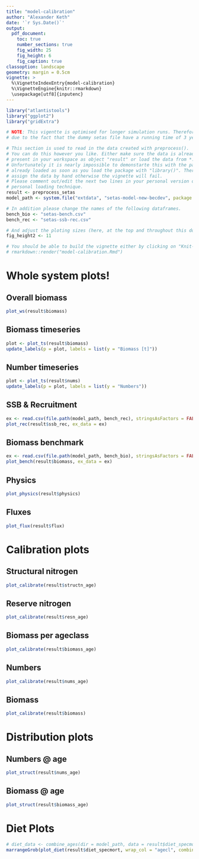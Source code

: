 ```yaml
---
title: "model-calibration"
author: "Alexander Keth"
date: '`r Sys.Date()`'
output: 
  pdf_document:
    toc: true
    number_sections: true
    fig_width: 25
    fig_height: 6
    fig_caption: true
classoption: landscape
geometry: margin = 0.5cm
vignette: >
  %\VignetteIndexEntry{model-calibration}
  %\VignetteEngine{knitr::rmarkdown}
  \usepackage[utf8]{inputenc}
---
```


```r
library("atlantistools")
library("ggplot2")
library("gridExtra")

# NOTE: This vigentte is optimised for longer simulation runs. Therefore the output is not as pleasant
# due to the fact that the dummy setas file have a running time of 3 years.

# This section is used to read in the data created with preprocess(). 
# You can do this however you like. Either make sure the data is already
# present in your workspace as object "result" or load the data from *.rda with load().
# Unfortunately it is nearly impossible to demonstarte this with the package itself because the data is 
# already loaded as soon as you load the package with "library()". Therefore I have to 
# assign the data by hand otherwise the vignette will fail.
# Please comment out/edit the next two lines in your personal version of this *.Rmd file and add your
# personal loading technique.
result <- preprocess_setas
model_path <- system.file("extdata", "setas-model-new-becdev", package = "atlantistools")

# In addition please change the names of the following dataframes.
bench_bio <- "setas-bench.csv"
bench_rec <- "setas-ssb-rec.csv"

# And adjust the ploting sizes (here, at the top and throughout this document) to your likings.
fig_height2 <- 11

# You should be able to build the vignette either by clicking on "Knit-PDF" or with
# rmarkdown::render("model-calibration.Rmd")
```

\newpage

# Whole system plots!
## Overall biomass
```r
plot_ws(result$biomass)
```

\newpage

## Biomass timeseries
```r
plot <- plot_ts(result$biomass)
update_labels(p = plot, labels = list(y = "Biomass [t]"))
```

\newpage

## Number timeseries
```r
plot <- plot_ts(result$nums)
update_labels(p = plot, labels = list(y = "Numbers"))
```

\newpage

## SSB & Recruitment

```r
ex <- read.csv(file.path(model_path, bench_rec), stringsAsFactors = FALSE)
plot_rec(result$ssb_rec, ex_data = ex)
```

\newpage

## Biomass benchmark
```r
ex <- read.csv(file.path(model_path, bench_bio), stringsAsFactors = FALSE)
plot_bench(result$biomass, ex_data = ex)
```

\newpage

## Physics
```r
plot_physics(result$physics)
```

\newpage

## Fluxes
```r
plot_flux(result$flux)
```

\newpage

# Calibration plots
## Structural nitrogen
```r
plot_calibrate(result$structn_age)
```

\newpage

## Reserve nitrogen
```r
plot_calibrate(result$resn_age)
```

\newpage

## Biomass per ageclass
```r
plot_calibrate(result$biomass_age)
```

\newpage

## Numbers
```r
plot_calibrate(result$nums_age)
```


\newpage

## Biomass
```r
plot_calibrate(result$biomass)
```

\newpage

# Distribution plots
## Numbers @ age
```r
plot_struct(result$nums_age)
```

\newpage

## Biomass @ age
```r
plot_struct(result$biomass_age)
```

\newpage

# Diet Plots

```r
# diet_data <- combine_ages(dir = model_path, data = result$diet_specmort, col = "pred", prm_biol = "VMPA_setas_biol_fishing_New.prm")
marrangeGrob(plot_diet(result$diet_specmort, wrap_col = "agecl", combine_thresh = 0.03), nrow = 1, ncol = 1)
```
